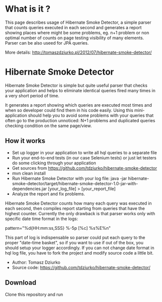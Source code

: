 = What is it ? =

This page describes usage of Hibernate Smoke Detector, a simple parser that counts queries executed in each second
and generates a report showing places where might be some problems, eg. n+1 problem or non optimal number of counts
on page testing visibility of many elements. Parser can be also useed for JPA queries.

More details: http://tomaszdziurko.pl/2012/07/hibernate-smoke-detector/

= Hibernate Smoke Detector =

Hibernate Smoke Detector is simple but quite useful parser that checks your application and helps to eliminate identical
queries fired many times in a very short period of time.

It generates a report showing which queries are executed most times and when so developer could find them in his code easily.
Using this mini-application should help you to avoid some problems with your queries that often go to the production
unnoticed: N+1 problems and duplicated queries checking condition on the same page/view.

== How it works ==

* Set up logger in your application to write all hql queries to a separate file
* Run your end-to-end tests (in our case Selenium tests) or just let testers do some clicking through your application
* Get sources from https://github.com/tdziurko/hibernate-smoke-detector
* mvn clean install
* Run Hibernate Smoke Detector with your log file: java -jar hibernate-smoke-detector/target/hibernate-smoke-detector-1.0-jar-with-dependencies.jar [your_log_file] >  [your_report_file]
* Analyze the report and fix problems.

Hibernate Smoke Detector counts how many each query was executed in each second, then compiles report starting from queries that have the highest counter. Currently the only drawback is that parser works only with specific date time format in the logs:

pattern="%d{HH:mm:ss,SSS} %-5p [%c] %s%E%n"

This part of log is indispensable so parser could put each query to the proper "date-time basket", so if you want to use if out of the box, you should setup your logger accordingly. If you can not change date format in hql log file, you have to fork the project and modify source code a little bit.

* Author: Tomasz Dziurko
* Source code: https://github.com/tdziurko/hibernate-smoke-detector/

== Download ==

Clone this repository and run
